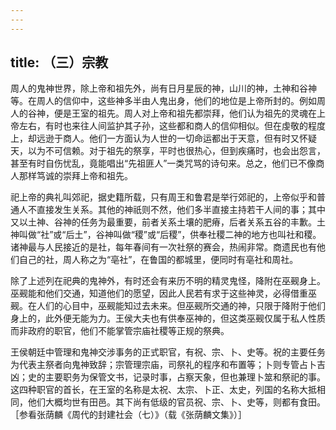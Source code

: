 ```yaml
---
---
---
```

title: （三）宗教
---



周人的鬼神世界，除上帝和祖先外，尚有日月星辰的神，山川的神，土神和谷神等。在周人的信仰中，这些神多半由人鬼出身，他们的地位是上帝所封的。例如周人的谷神，便是王室的祖先。周人对上帝和祖先都崇拜，他们认为祖先的灵魂在上帝左右，有时也来往人间监护其子孙，这些都和商人的信仰相似。但在虔敬的程度上，却远逊于商人。他们一方面认为人世的一切命运都出于天意，但有时又怀疑天，以为不可信赖。对于祖先的祭享，平时也很热心，但到疾痛时，也会出怨言，甚至有时自伤忧乱，竟能唱出“先祖匪人”一类咒骂的诗句来。总之，他们已不像商人那样笃诚的崇拜上帝和祖先。

祀上帝的典礼叫郊祀，据史籍所载，只有周王和鲁君是举行郊祀的，上帝似乎和普通人不直接发生关系。其他的神祇则不然，他们多半直接主持若干人间的事；其中又以土神、谷神的任务为最重要，前者关系土壤的肥瘠，后者关系五谷的丰歉。土神叫做“社”或“后土”，谷神叫做“稷”或“后稷”，供奉社稷二神的地方也叫社和稷。诸神最与人民接近的是社，每年春间有一次社祭的赛会，热闹非常。商遗民也有他们自己的社，周人称之为“亳社”，在鲁国的都城里，便同时有亳社和周社。

除了上述列在祀典的鬼神外，有时还会有来历不明的精灵鬼怪，降附在巫觋身上。巫觋能和他们交通，知道他们的愿望，因此人民若有求于这些神灵，必得借重巫觋。在人们的心目中，巫觋能知过去未来。但巫觋所交通的神，只限于降附于他们身上的，此外便无能为力。王侯大夫也有供奉巫神的，但这类巫觋仅属于私人性质而非政府的职官，他们不能掌管宗庙社稷等正规的祭典。

王侯朝廷中管理和鬼神交涉事务的正式职官，有祝、宗、卜、史等。祝的主要任务为代表主祭者向鬼神致辞；宗管理宗庙，司祭礼的程序和布置等；卜则专管占卜吉凶；史的主要职务为保管文书，记录时事，占察天象，但也兼理卜筮和祭祀的事。这四种职官的首长，在王室的名称是太祝、太宗、卜正、太史，列国的名称大抵相同，他们大概均世有田邑。其下尚有低级的官员祝、宗、卜、史等，则都有食田。［参看张荫麟《周代的封建社会（七）》（载《张荫麟文集》）］